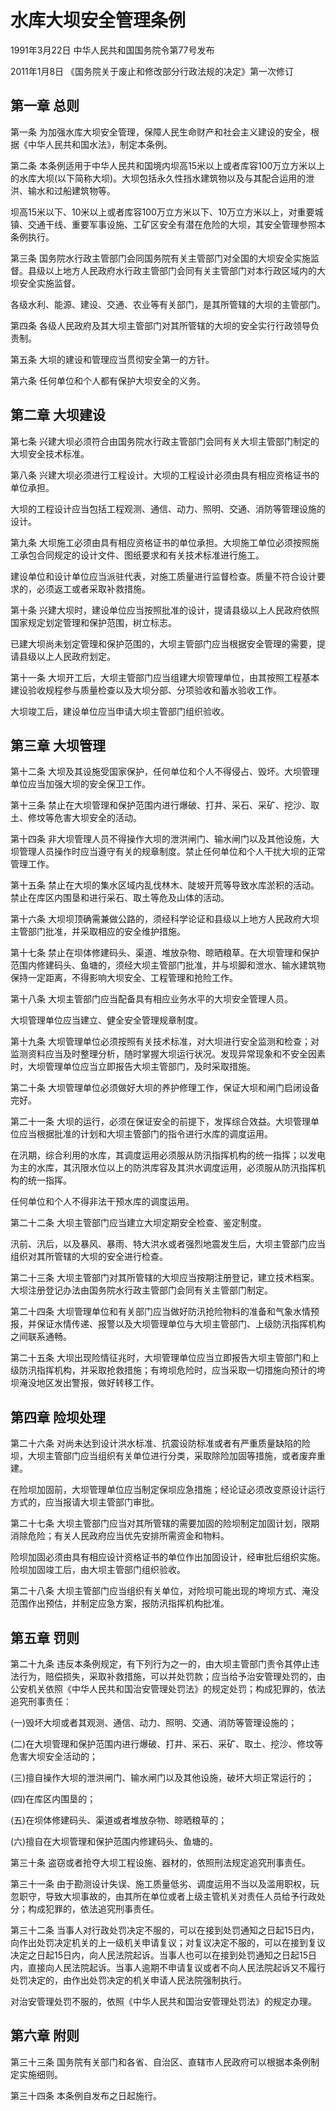 # 水库大坝安全管理条例

1991年3月22日 中华人民共和国国务院令第77号发布　

2011年1月8日 《国务院关于废止和修改部分行政法规的决定》第一次修订　

  

## 第一章 总则

第一条 为加强水库大坝安全管理，保障人民生命财产和社会主义建设的安全，根据《中华人民共和国水法》，制定本条例。

第二条 本条例适用于中华人民共和国境内坝高15米以上或者库容100万立方米以上的水库大坝(以下简称大坝)。大坝包括永久性挡水建筑物以及与其配合运用的泄洪、输水和过船建筑物等。

坝高15米以下、10米以上或者库容100万立方米以下、10万立方米以上，对重要城镇、交通干线、重要军事设施、工矿区安全有潜在危险的大坝，其安全管理参照本条例执行。

第三条 国务院水行政主管部门会同国务院有关主管部门对全国的大坝安全实施监督。县级以上地方人民政府水行政主管部门会同有关主管部门对本行政区域内的大坝安全实施监督。

各级水利、能源、建设、交通、农业等有关部门，是其所管辖的大坝的主管部门。

第四条 各级人民政府及其大坝主管部门对其所管辖的大坝的安全实行行政领导负责制。

第五条 大坝的建设和管理应当贯彻安全第一的方针。

第六条 任何单位和个人都有保护大坝安全的义务。

## 第二章 大坝建设

第七条 兴建大坝必须符合由国务院水行政主管部门会同有关大坝主管部门制定的大坝安全技术标准。

第八条 兴建大坝必须进行工程设计。大坝的工程设计必须由具有相应资格证书的单位承担。

大坝的工程设计应当包括工程观测、通信、动力、照明、交通、消防等管理设施的设计。

第九条 大坝施工必须由具有相应资格证书的单位承担。大坝施工单位必须按照施工承包合同规定的设计文件、图纸要求和有关技术标准进行施工。

建设单位和设计单位应当派驻代表，对施工质量进行监督检查。质量不符合设计要求的，必须返工或者采取补救措施。

第十条 兴建大坝时，建设单位应当按照批准的设计，提请县级以上人民政府依照国家规定划定管理和保护范围，树立标志。

已建大坝尚未划定管理和保护范围的，大坝主管部门应当根据安全管理的需要，提请县级以上人民政府划定。

第十一条 大坝开工后，大坝主管部门应当组建大坝管理单位，由其按照工程基本建设验收规程参与质量检查以及大坝分部、分项验收和蓄水验收工作。

大坝竣工后，建设单位应当申请大坝主管部门组织验收。

## 第三章 大坝管理

第十二条 大坝及其设施受国家保护，任何单位和个人不得侵占、毁坏。大坝管理单位应当加强大坝的安全保卫工作。

第十三条 禁止在大坝管理和保护范围内进行爆破、打井、采石、采矿、挖沙、取土、修坟等危害大坝安全的活动。

第十四条 非大坝管理人员不得操作大坝的泄洪闸门、输水闸门以及其他设施，大坝管理人员操作时应当遵守有关的规章制度。禁止任何单位和个人干扰大坝的正常管理工作。

第十五条 禁止在大坝的集水区域内乱伐林木、陡坡开荒等导致水库淤积的活动。禁止在库区内围垦和进行采石、取土等危及山体的活动。

第十六条 大坝坝顶确需兼做公路的，须经科学论证和县级以上地方人民政府大坝主管部门批准，并采取相应的安全维护措施。

第十七条 禁止在坝体修建码头、渠道、堆放杂物、晾晒粮草。在大坝管理和保护范围内修建码头、鱼塘的，须经大坝主管部门批准，并与坝脚和泄水、输水建筑物保持一定距离，不得影响大坝安全、工程管理和抢险工作。

第十八条 大坝主管部门应当配备具有相应业务水平的大坝安全管理人员。

大坝管理单位应当建立、健全安全管理规章制度。

第十九条 大坝管理单位必须按照有关技术标准，对大坝进行安全监测和检查；对监测资料应当及时整理分析，随时掌握大坝运行状况。发现异常现象和不安全因素时，大坝管理单位应当立即报告大坝主管部门，及时采取措施。

第二十条 大坝管理单位必须做好大坝的养护修理工作，保证大坝和闸门启闭设备完好。

第二十一条 大坝的运行，必须在保证安全的前提下，发挥综合效益。大坝管理单位应当根据批准的计划和大坝主管部门的指令进行水库的调度运用。

在汛期，综合利用的水库，其调度运用必须服从防汛指挥机构的统一指挥；以发电为主的水库，其汛限水位以上的防洪库容及其洪水调度运用，必须服从防汛指挥机构的统一指挥。

任何单位和个人不得非法干预水库的调度运用。

第二十二条 大坝主管部门应当建立大坝定期安全检查、鉴定制度。

汛前、汛后，以及暴风、暴雨、特大洪水或者强烈地震发生后，大坝主管部门应当组织对其所管辖的大坝的安全进行检查。

第二十三条 大坝主管部门对其所管辖的大坝应当按期注册登记，建立技术档案。大坝注册登记办法由国务院水行政主管部门会同有关主管部门制定。

第二十四条 大坝管理单位和有关部门应当做好防汛抢险物料的准备和气象水情预报，并保证水情传递、报警以及大坝管理单位与大坝主管部门、上级防汛指挥机构之间联系通畅。

第二十五条 大坝出现险情征兆时，大坝管理单位应当立即报告大坝主管部门和上级防汛指挥机构，并采取抢救措施；有垮坝危险时，应当采取一切措施向预计的垮坝淹没地区发出警报，做好转移工作。

## 第四章 险坝处理

第二十六条 对尚未达到设计洪水标准、抗震设防标准或者有严重质量缺陷的险坝，大坝主管部门应当组织有关单位进行分类，采取除险加固等措施，或者废弃重建。

在险坝加固前，大坝管理单位应当制定保坝应急措施；经论证必须改变原设计运行方式的，应当报请大坝主管部门审批。

第二十七条 大坝主管部门应当对其所管辖的需要加固的险坝制定加固计划，限期消除危险；有关人民政府应当优先安排所需资金和物料。

险坝加固必须由具有相应设计资格证书的单位作出加固设计，经审批后组织实施。险坝加固竣工后，由大坝主管部门组织验收。

第二十八条 大坝主管部门应当组织有关单位，对险坝可能出现的垮坝方式、淹没范围作出预估，并制定应急方案，报防汛指挥机构批准。

## 第五章 罚则

第二十九条 违反本条例规定，有下列行为之一的，由大坝主管部门责令其停止违法行为，赔偿损失，采取补救措施，可以并处罚款；应当给予治安管理处罚的，由公安机关依照《中华人民共和国治安管理处罚法》的规定处罚；构成犯罪的，依法追究刑事责任：

(一)毁坏大坝或者其观测、通信、动力、照明、交通、消防等管理设施的；

(二)在大坝管理和保护范围内进行爆破、打井、采石、采矿、取土、挖沙、修坟等危害大坝安全活动的；

(三)擅自操作大坝的泄洪闸门、输水闸门以及其他设施，破坏大坝正常运行的；

(四)在库区内围垦的；

(五)在坝体修建码头、渠道或者堆放杂物、晾晒粮草的；

(六)擅自在大坝管理和保护范围内修建码头、鱼塘的。

第三十条 盗窃或者抢夺大坝工程设施、器材的，依照刑法规定追究刑事责任。

第三十一条 由于勘测设计失误、施工质量低劣、调度运用不当以及滥用职权，玩忽职守，导致大坝事故的，由其所在单位或者上级主管机关对责任人员给予行政处分；构成犯罪的，依法追究刑事责任。

第三十二条 当事人对行政处罚决定不服的，可以在接到处罚通知之日起15日内，向作出处罚决定机关的上一级机关申请复议；对复议决定不服的，可以在接到复议决定之日起15日内，向人民法院起诉。当事人也可以在接到处罚通知之日起15日内，直接向人民法院起诉。当事人逾期不申请复议或者不向人民法院起诉又不履行处罚决定的，由作出处罚决定的机关申请人民法院强制执行。

对治安管理处罚不服的，依照《中华人民共和国治安管理处罚法》的规定办理。

## 第六章 附则

第三十三条 国务院有关部门和各省、自治区、直辖市人民政府可以根据本条例制定实施细则。

第三十四条 本条例自发布之日起施行。
